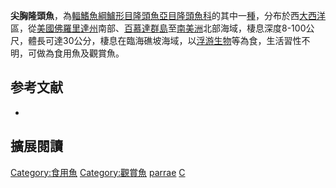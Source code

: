 {{Speciesbox
| status = LC
| status_system = IUCN3.1
| image = Clepticus parrae - pone.0010676.g111.png
| genus = Clepticus
| species = parrae
| authority = Bloch & Schneider, 1801
| synonyms = *''Brama parrae''<br /><small>Bloch & Schneider, 1801</small>
*''Clepticus parrai''<br /><small>Bloch & Schneider, 1801</small>
*''Clepticus genizara''<br /><small>Cuvier, 1829</small>
}}

'''尖胸隆頭魚'''，為[[輻鰭魚綱|輻鰭魚綱]][[鱸形目|鱸形目]][[隆頭魚亞目|隆頭魚亞目]][[隆頭魚科|隆頭魚科]]的其中一[[種|種]]，分布於西[[大西洋|大西洋]]區，從[[美國|美國]][[佛羅里達州|佛羅里達州]]南部、[[百慕達群島|百慕達群島]]至[[南美洲|南美洲]]北部海域，棲息深度8-100公尺，體長可達30公分，棲息在臨海礁坡海域，以[[浮游生物|浮游生物]]等為食，生活習性不明，可做為食用魚及觀賞魚。
==参考文献==
*{{FishBase_species|genus=Clepticus|species=parrae|year=2013|month=7}}
== 擴展閱讀 ==
{{refbegin}}
{{wikispecies-inline|Clepticus parrae|尖胸隆頭魚}}
{{refend}}
{{Taxonbar|from=Q3753075}}

[[Category:食用魚|Category:食用魚]]
[[Category:觀賞魚|Category:觀賞魚]]
[[Category:尖胸隆頭魚屬|parrae]]
[[Category:1801年描述的魚類|C]]


{{鱸形目小作品}}